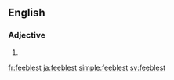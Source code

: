 ==English==

===Adjective===
{{head|en}}

# {{en-superlative of|feeble}}

[[fr:feeblest]]
[[ja:feeblest]]
[[simple:feeblest]]
[[sv:feeblest]]